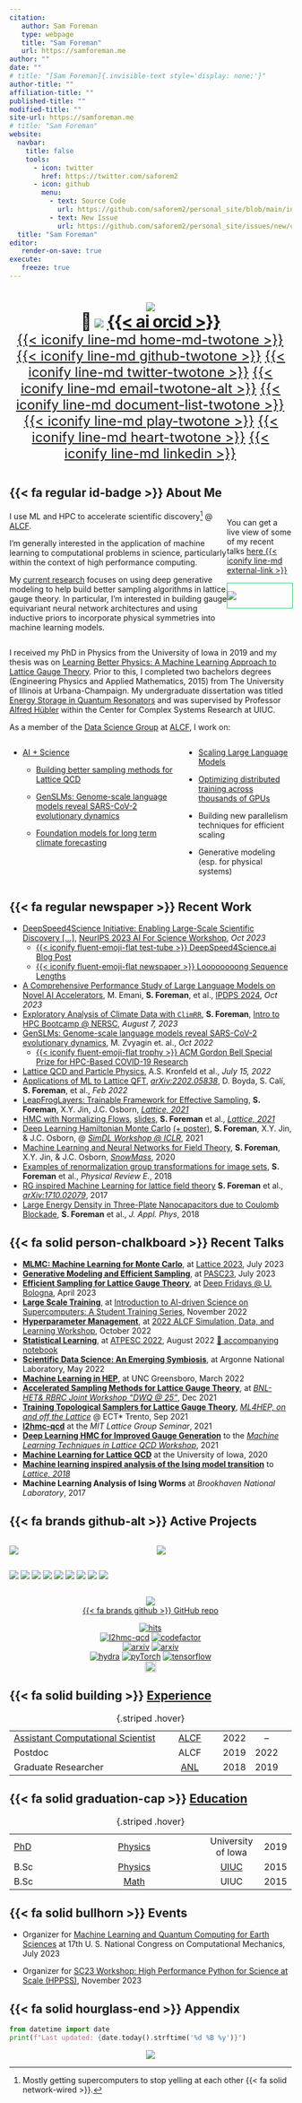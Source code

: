```yaml
---
citation:
   author: Sam Foreman
   type: webpage
   title: "Sam Foreman"
   url: https://samforeman.me
author: ""
date: ""
# title: "[Sam Foreman]{.invisible-text style='display: none;'}"
author-title: ""
affiliation-title: ""
published-title: ""
modified-title: ""
site-url: https://samforeman.me
# title: "Sam Foreman"
website:
  navbar:
    title: false
    tools:
      - icon: twitter
        href: https://twitter.com/saforem2
      - icon: github
        menu:
          - text: Source Code
            url: https://github.com/saforem2/personal_site/blob/main/index.qmd
          - text: New Issue
            url: https://github.com/saforem2/personal_site/issues/new/choose
  title: "Sam Foreman"
editor:
   render-on-save: true
execute:
   freeze: true
---
```


# []{}

::: {style="font-size:1.0em; text-align: center;"}

[![](./assets/avatar.png)]{.profile-avatar style="width: 100%;"}  
[ 👋 [![](https://readme-typing-svg.demolab.com?font=IBM+Plex+Sans+Condensed&weight=700&size=32&duration=2500&pause=1000&color=838383&vCenter=true&random=true&repeat=false&width=175&lines=Hi%2C+I'm+Sam!)](https://git.io/typing-svg) [[{{< ai orcid >}}]{.orcid-green}](https://orcid.org/0000-0002-9981-0876)]{style="font-size: 1.875rem; color: var(--dim-text)!important; font-weight: bold; margin-bottom: -1rem; letter-spacing:-1px;"}  
<!-- [:wave: [![](https://readme-typing-svg.demolab.com?font=IBM+Plex+Sans+Condensed&weight=700&size=32&duration=2500&pause=1000&color=838383&vCenter=true&random=true&width=210&lines=%F0%9F%91%8B+Hi%2C+I'm+Sam!)](https://git.io/typing-svg) [[{{< ai orcid >}}]{.orcid-green}](https://orcid.org/0000-0002-9981-0876)]{style="font-size: 1.875rem; color: var(--dim-text)!important; font-weight: bold; margin-bottom: -1rem; letter-spacing:-1px;"}   -->
[[{{< iconify line-md home-md-twotone >}}](https://samforeman.me)]{style="font-size:1.5rem; padding-right: 0.075rem;"}
[[{{< iconify line-md github-twotone >}}](https://github.com/saforem2)]{style="font-size:1.5rem; padding-left: 0.075rem; padding-right: 0.075rem"}
[[{{< iconify line-md twitter-twotone >}}](https://www.twitter.com/saforem2)]{style="font-size:1.5rem; padding-left: 0.075rem; padding-right: 0.075rem"}
[[{{< iconify line-md email-twotone-alt >}}](mailto:///foremans@anl.gov)]{style="font-size:1.5rem; padding-left: 0.075rem; padding-right: 0.075rem"}
[[{{< iconify line-md document-list-twotone >}}](https://scholar.google.com/citations?user=vV_1zDwAAAAJ&hl=en)]{style="font-size:1.5rem; padding-left: 0.075rem; padding-right: 0.075rem"}
[[{{< iconify line-md play-twotone >}}](https://open.spotify.com/user/saforem2)]{style="font-size:1.5rem; padding-left: 0.075rem; padding-right: 0.075rem"}
[[{{< iconify line-md heart-twotone >}}](https://www.last.fm/user/saforem2)]{style="font-size:1.5rem; padding-left: 0.075rem; padding-right: 0.075rem"}
[[{{< iconify line-md linkedin >}}](https://linkedin.com/in/saforem2)]{style="font-size:1.5rem; padding-left: 0.075rem; padding-right: 0.075rem"}
<!-- [[$\longrightarrow$]{.red-text} [**Intel oneAPI Talk**](https://samforeman.me/oneapi-talk/) @ UIC (10/21/2023) [$\longleftarrow$]{.red-text}]{style="font-size: 1.5em; font-weight: 700;"} -->

:::

::: {layout="[[ 60,-5,30 ]]" layout-valign="center" style="display: flex; flex-direction: row; margin-top: -0.0em; align-items: center;"}

::: {style="margin-top: -0.0em;"}

# [{{< fa regular id-badge >}}]{.dim-text} About Me

I use ML and HPC to accelerate scientific discovery[^1] @ [ALCF](https://alcf.anl.gov).

I'm generally interested in the application of machine learning to
computational problems in science, particularly within the context of high
performance computing.

My [current research](https://saforem2.github.io/l2hmc-qcd) focuses on using
deep generative modeling to help build better sampling algorithms in lattice
gauge theory. In particular, I'm interested in building gauge equivariant
neural network architectures and using inductive priors to incorporate physical
symmetries into machine learning models.

[^1]: Mostly getting supercomputers to stop yelling at each other {{< fa solid network-wired >}}.

:::

::: {style="margin-top:1rem;"}

::: {.callout-tip icon=false title='[{{< fa solid person-chalkboard size=fa-lg >}} Recent Talks]{.dim-text}' collapse="false" style="text-align: left!important; width:100%; border-color: var(--dim-color)!important; background-color: var(--bg-transparent); opacity:100%;"}

You can get a live view of some of my recent talks [[here {{< iconify line-md external-link >}}](./qmd/slides.qmd)]{.bright-text}
<!-- [Blog](./dsblog.qmd){.btn .btn-secondary role="button"} -->


:::

::: {.callout-tip icon=false title='[{{< iconify logos spotify-icon >}} Now Playing:]{style="color: #1ED760;"}' collapse="true" style='width:100%; border: 1px solid #1ED760!important; opacity: 100%;'}

[[![](https://spotify-github-profile.vercel.app/api/view?uid=saforem2&cover_image=true&theme=novatorem&bar_color=53b14f&bar_color_cover=true)](https://spotify-github-profile.vercel.app/api/view?uid=saforem2&redirect=true)]{.stretch}

:::

:::

:::

I received my PhD in Physics from the University of Iowa in 2019 and my thesis
was on [Learning Better Physics: A Machine Learning Approach to Lattice Gauge
Theory](https://iro.uiowa.edu/esploro/outputs/doctoral/Learning-better-physics-a-machine-learning/9983776792002771).
Prior to this, I completed two bachelors degrees (Engineering Physics and
Applied Mathematics, 2015) from The University of Illinois at Urbana-Champaign.
My undergraduate dissertation was titled [Energy Storage in Quantum
Resonators](https://aip.scitation.org/doi/10.1063/1.5009698) and was supervised
by Professor [Alfred Hübler](https://en.wikipedia.org/wiki/Alfred_H%C3%BCbler)
within the Center for Complex Systems Research at UIUC.

As a member of the [Data Science
Group](https://www.alcf.anl.gov/about/people/group/506) at
[ALCF](https://alcf.anl.gov), I work on:  

:::: {.columns}

::: {.column}

- [AI + Science](https://github.com/saforem2/)

  - [Building better sampling methods for Lattice QCD](https://github.com/saforem2/l2hmc-qcd)

  - [GenSLMs: Genome-scale language models reveal SARS-CoV-2 evolutionary dynamics](https://www.biorxiv.org/content/10.1101/2022.10.10.511571v2)

  - [Foundation models for long term climate forecasting](https://saforem2.github.io/climate-analysis)

:::

::: {.column}

- [Scaling Large Language Models](https://github.com/saforem2/Megatron-DS-Benchmarking)

- [Optimizing distributed training across thousands of GPUs](https://github.com/argonne-lcf/mlprof)


- Building new parallelism techniques for efficient scaling


- Generative modeling (esp. for physical systems)

:::

::::


## [{{< fa regular newspaper >}}]{.red-text} Recent Work

- [DeepSpeed4Science Initiative: Enabling Large-Scale Scientific Discovery \[...\]](https://arxiv.org/abs/2310.04610), [NeurIPS 2023 AI For Science Workshop](https://ai4sciencecommunity.github.io/neurips23.html), _Oct 2023_
  - [{{< iconify fluent-emoji-flat test-tube >}} DeepSpeed4Science.ai Blog Post](https://deepspeed4science.ai/2023/09/18/model-showcase-genslms/)
  - [{{< iconify fluent-emoji-flat newspaper >}} Loooooooong Sequence Lengths](./qmd/dsblog.qmd)
- [A Comprehensive Performance Study of Large Language Models on Novel AI Accelerators](https://arxiv.org/abs/2310.04607), M. Emani, **S. Foreman**, et al., [IPDPS 2024](https://www.ipdps.org/), _Oct 2023_
- [Exploratory Analysis of Climate Data with `ClimRR`](https://saforem2.github.io/climate-analysis), **S. Foreman**,  [Intro to HPC Bootcamp @ NERSC](https://github.com/NERSC/intro-HPC-bootcamp-2023), _August 7, 2023_  
- [GenSLMs: Genome-scale language models reveal SARS-CoV-2 evolutionary dynamics](https://www.biorxiv.org/content/10.1101/2022.10.10.511571v1.abstract), M. Zvyagin et. al.,  _Oct 2022_  
  - [{{< iconify fluent-emoji-flat trophy >}} ACM Gordon Bell Special Prize for HPC-Based COVID-19 Research](https://www.acm.org/media-center/2022/november/gordon-bell-special-prize-covid-research-2022)  
- [Lattice QCD and Particle Physics](https://arxiv.org/abs/2207.07641), A.S. Kronfeld et al., _July 15, 2022_  
- [Applications of ML to Lattice QFT](https://arxiv.org/abs/2202.05838), [_arXiv:2202.05838_](https://arxiv.org/abs/2202.05838), D. Boyda, S. Calí, **S. Foreman**, et al.,  _Feb 2022_  
- [LeapFrogLayers: Trainable Framework for Effective Sampling](https://arxiv.org/abs/2112.01582), **S. Foreman**, X.Y. Jin, J.C. Osborn,  [_Lattice, 2021_](https://indico.cern.ch/event/1006302)  
- [HMC with Normalizing Flows](https://arxiv.org/abs/2112.01586), [slides](https://indico.cern.ch/event/1006302/contributions/4380743/), **S. Foreman** et al., [_Lattice, 2021_](https://indico.cern.ch/event/1006302/)  
- [Deep Learning Hamiltonian Monte Carlo](https://arxiv.org/abs/2105.03418) [(+ poster)](https://simdl.github.io/posters/57-supp_DLHMC_Foreman_SimDL-ICLR2021_poster1.pdf), **S. Foreman**, X.Y. Jin, & J.C. Osborn, @ [_SimDL Workshop @ ICLR_](https://simdl.github.io/), 2021  
- [Machine Learning and Neural Networks for Field Theory](https://bit.ly/snowmass_ml2020), **S. Foreman**, X.Y. Jin, & J.C. Osborn, [_SnowMass_](https://snowmass21.org/), 2020  
- [Examples of renormalization group transformations for image sets](https://journals.aps.org/pre/abstract/10.1103/PhysRevE.98.052129), **S. Foreman** et al.,  _Physical Review E._, 2018  
- [RG inspired Machine Learning for lattice field theory](https://arxiv.org/abs/1710.02079) **S. Foreman** et al., [_arXiv:1710.02079_](https://www.arxiv.or/abs/1710.02079), 2017  
- [Large Energy Density in Three-Plate Nanocapacitors due to Coulomb Blockade](https://doi.org/10.1063/1.5009698), **S. Foreman** et al.,  _J. Appl. Phys_, 2018  

## [{{< fa solid person-chalkboard >}}]{.orange-text} Recent Talks

- [**MLMC: Machine Learning for Monte Carlo**](https://saforem2.github.io/lattice23), at [Lattice 2023](https://mlmc2022.github.io/), July 2023
- [**Generative Modeling and Efficient Sampling**](https://saforem2.github.io/lqcd-pasc23/), at [PASC23](https://pasc23.pasc-conference.org/), July 2023
- [**Efficient Sampling for Lattice Gauge Theory**](https://saforem2.github.io/deep-fridays), at [Deep Fridays @ U. Bologna](https://www.cs.unibo.it/~asperti/deep_fridays.html), April 2023
- [**Large Scale Training**](https://saforem2.github.io/ai4sci-large-scale-training), at [Introduction to AI-driven Science on Supercomputers: A Student Training Series](https://github.com/argonne-lcf/ai-science-training-series), November 2022
- [**Hyperparameter Management**](https://saforem2.github.io/hparam-management-sdl2022), at [2022 ALCF Simulation, Data, and Learning Workshop](https://www.alcf.anl.gov/events/2022-alcf-simulation-data-and-learning-workshop), October 2022
- [**Statistical Learning**](https://saforem2.github.io/ATPESC-StatisticalLearning), at [ATPESC 2022](https://extremecomputingtraining.anl.gov/), August 2022 [📕 accompanying notebook](https://github.com/argonne-lcf/ATPESC_MachineLearning/blob/master/00_statisticalLearning/src/atpesc/notebooks/statistical_learning.ipynb)
- [**Scientific Data Science: An Emerging Symbiosis**](https://saforem2.github.io/anl-job-talk/), at Argonne National Laboratory, May 2022
- [**Machine Learning in HEP**](https://saforem2.github.io/physicsSeminar), at UNC Greensboro, March 2022
- [**Accelerated Sampling Methods for Lattice Gauge Theory**](https://saforem2.github.io/l2hmc-dwq25/), at [_BNL-HET& RBRC Joint Workshop "DWQ @ 25"_](https://indico.bnl.gov/event/13576/), Dec 2021
- [**Training Topological Samplers for Lattice Gauge Theory**](https://saforem2.github.io/l2hmc_talk_ect2021/), [_ML4HEP, on and off the Lattice_](https://indico.ectstar.eu/event/77/contributions/2349/) @ ECT\* Trento, Sep 2021
- [**l2hmc-qcd**](https://github.com/saforem2/l2hmc-qcd) at the _MIT Lattice Group Seminar_, 2021
- [**Deep Learning HMC for Improved Gauge Generation**](https://bit.ly/mainz21) to the [_Machine Learning Techniques in Lattice QCD Workshop_](https://bit.ly/mainz21_overview), 2021
- [**Machine Learning for Lattice QCD**](https://slides.com/samforeman/l2hmc-qcd-93bc0c) at the University of Iowa, 2020
- [**Machine learning inspired analysis of the Ising model transition**](https://bit.ly/latt2018) to [_Lattice, 2018_](https://indico.fnal.gov/event/15949/overview)
- **Machine Learning Analysis of Ising Worms** at _Brookhaven National Laboratory_, 2017

## [{{< fa brands github-alt >}}]{.yellow-text} Active Projects


::: {.callout-tip icon="false" collapse="false" style='width:100%; background-color: var(--bg-transparent)!important; border-color: var(--bg-border)!important;' title='[{{< fa brands github >}}]{.yellow-text} [GitHub Stats]{.dim-text} [([`saforem2`](https://github.com/saforem2)):]{.dim-text}'}


:::: {.columns style="display: flex; flex-direction: row; align-items: center; text-align:left;"}

::: {.column style="text-align: left;"}

[![](https://github-readme-stats.vercel.app/api?username=saforem2&theme=transparent&text_color=838383&hide_border=true\&rank_icon=percentile)](https://github.com/saforem2)

:::

::: {.column style="text-align:left;"}

[![](https://github-readme-stats.vercel.app/api/wakatime?username=saforem2&hide_border=true&layout=compact&theme=transparent&text_color=838383)](https://github.com/saforem2/)

:::

::::

::: {.img-container style="text-align:center; display: flex; margin-left: auto; margin-right: auto;"}

[![](https://github-readme-stats.vercel.app/api/pin/?username=saforem2&repo=l2hmc-qcd&theme=transparent&include_all_commits=true&hide_border=true&text_color=838383&title_color=838383)](https://github.com/saforem2/l2hmc-qcd)
[![](https://github-readme-stats.vercel.app/api/pin/?username=saforem2&repo=lattice23&theme=transparent&show_icons=true&include_all_commits=true&hide_border=true&text_color=838383&title_color=838383)](https://github.com/saforem2/lattice23)
[![](https://github-readme-stats.vercel.app/api/pin/?username=saforem2&repo=lqcd-pasc23&theme=transparent&show_icons=true&include_all_commits=true&hide_border=true&text_color=838383&title_color=838383)](https://github.com/saforem2/lqcd-pasc23)
[![](https://github-readme-stats.vercel.app/api/pin/?username=nftqcd&repo=fthmc&theme=transparent&show_icons=true&include_all_commits=true&hide_border=true&text_color=838383&title_color=838383)](https://github.com/nftqcd/fthmc)
[![](https://github-readme-stats.vercel.app/api/pin/?username=argonne-lcf&repo=CompPerfWorkshop&theme=transparent&show_icons=true&include_all_commits=true&hide_border=true&text_color=838383)](https://github.com/argonne-lcf/CompPerfWorkshop)
[![](https://github-readme-stats.vercel.app/api/pin/?username=argonne-lcf&repo=ai-science-training-series&theme=transparent&show_icons=true&include_all_commits=true&hide_border=true&text_color=838383&title_color=838383)](https://github.com/argonne-lcf/ai-science-training-series)
[![](https://github-readme-stats.vercel.app/api/pin/?username=argonne-lcf&repo=mlprof&theme=transparent&show_icons=true&include_all_commits=true&hide_border=true&text_color=838383&title_color=838383)](https://github.com/argonne-lcf/mlprof)
[![](https://github-readme-stats.vercel.app/api/pin/?username=argonne-lcf&repo=user-guides&theme=transparent&show_icons=true&include_all_commits=true&hide_border=true&text_color=838383&title_color=838383)](https://github.com/argonne-lcf/user-guides)
[![](https://github-readme-stats.vercel.app/api/pin/?username=saforem2&repo=personal_site&theme=transparent&show_icons=true&include_all_commits=true&hide_border=true&icon_color=838383&title_color=838383)](https://github.com/saforem2/personal_site)

<!-- [![github](https://github-readme-stats.vercel.app/api/pin/?username=saforem2&repo=l2hmc-qcd&theme=transparent&include_all_commits=true&hide_border=true&icon_color=#00CCFF&title_color=#00CCFF&bg_color=#1c1c1c)](https://github.com/saforem2/l2hmc-qcd) -->
<!-- <a href="https://github.com/saforem2/lattice23"><img src="https://github-readme-stats.vercel.app/api/pin/?username=saforem2&repo=lattice23&theme=transparent&show_icons=true&include_all_commits=true&hide_border=true&icon_color=#00CCFF&title_color=#00CCFF&bg_color=#1c1c1c" /></a> -->
<!-- <a href="https://github.com/nftqcd/fthmc"><img src="https://github-readme-stats.vercel.app/api/pin/?username=nftqcd&repo=fthmc&theme=transparent&show_icons=true&include_all_commits=true&hide_border=true&icon_color=#00CCFF&title_color=#00CCFF&bg_color=#1c1c1c" /></a> -->
<!-- <a href="https://github.com/saforem2/climate-analysis"><img src="https://github-readme-stats.vercel.app/api/pin/?username=saforem2&repo=climate-analysis&theme=transparent&show_icons=true&include_all_commits=true&hide_border=true&icon_color=#00CCFF&title_color=#00CCFF&bg_color=#1c1c1c" /></a> -->
<!-- <a href="https://github.com/argonne-lcf/ai-science-training-series"><img src="https://github-readme-stats.vercel.app/api/pin/?username=argonne-lcf&repo=ai-science-training-series&theme=transparent&show_icons=true&include_all_commits=true&hide_border=true&icon_color=#00CCFF&title_color=#00CCFF&bg_color=#1c1c1c" /></a> -->
<!-- <a href="https://github.com/argonne-lcf/mlprof"><img src="https://github-readme-stats.vercel.app/api/pin/?username=argonne-lcf&repo=mlprof&theme=transparent&show_icons=true&include_all_commits=true&hide_border=true&icon_color=#00CCFF&title_color=#00CCFF&bg_color=#1c1c1c" /></a> -->
<!-- <a href="https://github.com/argonne-lcf/user-guides"><img src="https://github-readme-stats.vercel.app/api/pin/?username=argonne-lcf&repo=user-guides&theme=transparent&show_icons=true&include_all_commits=true&hide_border=true&icon_color=#00CCFF&title_color=#00CCFF&bg_color=#1c1c1c" /></a> -->
<!-- <a href="https://github.com/saforem2/personal_site"><img src="https://github-readme-stats.vercel.app/api/pin/?username=saforem2&repo=personal_site&theme=transparent&show_icons=true&include_all_commits=true&hide_border=true&icon_color=#00CCFF&title_color=#00CCFF&bg_color=#1c1c1c" /></a> -->

:::



::: {.callout-tip icon="false" collapse="false" style="width:100%; background-color: var(--bg-transparent); border-color: var(--bg-border)!important;" title="[`l2hmc-qcd`](https://saforem2.github.io/l2hmc-qcd)"}

::: {style="text-align:center;"}

[![](https://raw.githubusercontent.com/saforem2/l2hmc-qcd/main/assets/logo-small.svg)](https://saforem2.github.io/l2hmc-qcd)  
[{{< fa brands github >}} GitHub repo](https://github.com/saforem2/l2hmc-qcd)

<!-- <a href="https://github.com/saforem2/l2hmc-qcd"><img src="https://github-readme-stats.vercel.app/api/pin/?username=saforem2&repo=l2hmc-qcd&theme=transparent&include_all_commits=true&hide_border=true&icon_color=#00CCFF&title_color=#00CCFF&bg_color=#1c1c1c" /></a> -->
<!-- ![l2hmc-qcd](https://github.com/saforem2/saforem2/blob/main/assets/l2hmc-qcd-small.svg) -->

<a href="https://hits.seeyoufarm.com"><img alt="hits" src="https://hits.seeyoufarm.com/api/count/incr/badge.svg?url=https%3A%2F%2Fgithub.com%2Fsaforem2%2Fl2hmc-qcd&count_bg=%2300CCFF&title_bg=%23555555&icon=&icon_color=%23111111&title=👋&edge_flat=false"></a>    
<a href="https://github.com/saforem2/l2hmc-qcd/"><img alt="l2hmc-qcd" src="https://img.shields.io/badge/-l2hmc--qcd-252525?style=flat&logo=github&labelColor=gray"></a> <a href="https://www.codefactor.io/repository/github/saforem2/l2hmc-qcd"><img alt="codefactor" src="https://www.codefactor.io/repository/github/saforem2/l2hmc-qcd/badge"></a>
<br>
<a href="https://arxiv.org/abs/2112.01582"><img alt="arxiv" src="http://img.shields.io/badge/arXiv-2112.01582-B31B1B.svg"></a> <a href="https://arxiv.org/abs/2105.03418"><img alt="arxiv" src="http://img.shields.io/badge/arXiv-2105.03418-B31B1B.svg"></a> 
<br>
<a href="https://hydra.cc"><img alt="hydra" src="https://img.shields.io/badge/Config-Hydra-89b8cd"></a> <a href="https://pytorch.org/get-started/locally/"><img alt="pyTorch" src="https://img.shields.io/badge/PyTorch-ee4c2c?logo=pytorch&logoColor=white"></a> <a href="https://www.tensorflow.org"><img alt="tensorflow" src="https://img.shields.io/badge/TensorFlow-%23FF6F00.svg?&logo=TensorFlow&logoColor=white"></a> 
<br>
[<img src="https://raw.githubusercontent.com/wandb/assets/main/wandb-github-badge-28.svg" alt="Weights & Biases monitoring" height=20>](https://wandb.ai/l2hmc-qcd/l2hmc-qcd)

:::

:::

:::

:::: {layout-ncol=2}

::: {}

## [{{< fa solid building >}}]{.green-text} [Experience](https://samforeman.me/files/resume.pdf)

|                                                                                    |                              |      |      |     |
|:---------------------------------------------------------------------------------- |:----------------------------:|:----:|:----:|:---:|
| [Assistant Computational Scientist](https://alcf.anl.gov/about/people/sam-foreman) | [ALCF](https://alcf.anl.gov) | 2022 |  --  |     |
| Postdoc                                                                            |             ALCF             | 2019 | 2022 |     | 
| Graduate Researcher                                                                |  [ANL](https://anl.gov)  | 2018 | 2019 |     |

: {.striped .hover}

:::

::: {}

## [{{< fa solid graduation-cap >}}]{.blue-text} [Education](https://scholar.google.com/citations?user=vV_1zDwAAAAJ&hl=en)

|                                       |                                                                                              |                                   |      |
|:------------------------------------- |:--------------------------------------------------------------------------------------------:|:---------------------------------:|:----:|
| [PhD](https://bit.ly/sam-foreman-phd) |                  [Physics](https://physics.uiowa.edu/graduate/phd-physics)                   |                University of Iowa | 2019 |
| B.Sc                                  |  [Physics](https://grainger.illinois.edu/academics/undergraduate/majors-and-minors/physics)  | [UIUC](https://illinois.edu/)| 2015 |
| B.Sc                                  | [Math](http://catalog.illinois.edu/undergraduate/las/mathematics-bslas/applied-mathematics/) |                              UIUC | 2015 |

: {.striped .hover}

:::

::::

## [{{< fa solid bullhorn >}}]{.purple-text} Events

- Organizer for [Machine Learning and Quantum Computing for Earth
Sciences](https://17.usnccm.org/702) at 17th U. S. National Congress on
Computational Mechanics, July 2023

- Organizer for [SC23 Workshop: High Performance Python for Science at Scale
(HPPSS)](https://hppss.github.io/SC23/), November 2023


## [{{< fa solid hourglass-end >}}]{.pink-text} Appendix

```python
from datetime import date
print(f"Last updated: {date.today().strftime('%d %B %y')}")
```


<!-- [[![](https://hits.seeyoufarm.com/api/count/incr/badge.svg?url=https%3A%2F%2Fsaforem2.github.io&count_bg=%2300CCFF&title_bg=%23303030&icon=&icon_color=%23E7E7E7&title=hits&edge_flat=false)](https://hits.seeyoufarm.com)]{style="text-align:center;"} -->


<p align="center">
<a href="https://hits.seeyoufarm.com"><img align="center" src="https://hits.seeyoufarm.com/api/count/incr/badge.svg?url=https%3A%2F%2Fsamforeman.me&count_bg=%2300CCFF&title_bg=%23303030&icon=&icon_color=%23E7E7E7&title=hits&edge_flat=false"/></a>
</p>
